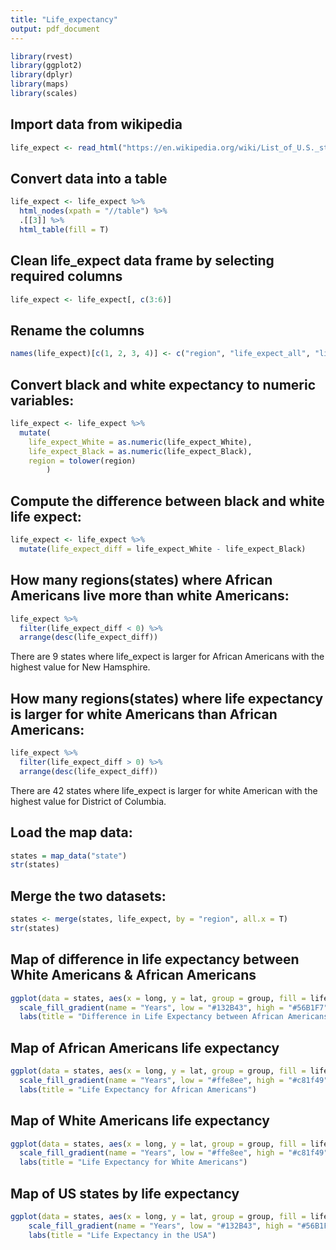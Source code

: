```yaml
---
title: "Life_expectancy"
output: pdf_document
---
```


```r
library(rvest)
library(ggplot2)
library(dplyr)
library(maps)
library(scales)
```

## Import data from wikipedia
```r
life_expect <- read_html("https://en.wikipedia.org/wiki/List_of_U.S._states_by_life_expectancy")
```

## Convert data into a table
```r
life_expect <- life_expect %>%
  html_nodes(xpath = "//table") %>%
  .[[3]] %>%
  html_table(fill = T)
```

## Clean life_expect data frame by selecting required columns
```r
life_expect <- life_expect[, c(3:6)]
```

## Rename the columns
```r
names(life_expect)[c(1, 2, 3, 4)] <- c("region", "life_expect_all", "life_expect_White", "life_expect_Black")
```

## Convert black and white expectancy to numeric variables:
```r
life_expect <- life_expect %>%
  mutate(
    life_expect_White = as.numeric(life_expect_White),
    life_expect_Black = as.numeric(life_expect_Black),
    region = tolower(region)
        )
```

## Compute the difference between black and white life expect:
```r
life_expect <- life_expect %>%
  mutate(life_expect_diff = life_expect_White - life_expect_Black)
```

## How many regions(states) where African Americans live more than white Americans:
```r
life_expect %>%
  filter(life_expect_diff < 0) %>%
  arrange(desc(life_expect_diff))
```
  There are 9 states where life_expect is larger for African Americans with the highest value for New Hamsphire.

## How many regions(states) where life expectancy is larger for white Americans than African Americans:
```r
life_expect %>%
  filter(life_expect_diff > 0) %>%
  arrange(desc(life_expect_diff))
```
  There are 42 states where life_expect is larger for white American with the highest value for District of Columbia.

## Load the map data:
```r
states = map_data("state")
str(states)
```

## Merge the two datasets:
```r
states <- merge(states, life_expect, by = "region", all.x = T)
str(states)
```

## Map of difference in life expectancy between White Americans & African Americans
```r
ggplot(data = states, aes(x = long, y = lat, group = group, fill = life_expect_diff)) + geom_polygon(col = "white") + 
  scale_fill_gradient(name = "Years", low = "#132B43", high = "#56B1F7", guide = "colorbar", na.value = "lightblue", breaks = pretty_breaks(n = 5)) + 
  labs(title = "Difference in Life Expectancy between African Americans & white Americans")
```

## Map of African Americans life expectancy
```r
ggplot(data = states, aes(x = long, y = lat, group = group, fill = life_expect_Black)) + geom_polygon(col = "white") + 
  scale_fill_gradient(name = "Years", low = "#ffe8ee", high = "#c81f49", guide = "colorbar", na.value = "lightblue", breaks = pretty_breaks(n = 5)) + 
  labs(title = "Life Expectancy for African Americans")
```

## Map of White Americans life expectancy
```r
ggplot(data = states, aes(x = long, y = lat, group = group, fill = life_expect_White)) + geom_polygon(col = "white") + 
  scale_fill_gradient(name = "Years", low = "#ffe8ee", high = "#c81f49", guide = "colorbar", na.value = "lightblue", breaks = pretty_breaks(n = 5)) + 
  labs(title = "Life Expectancy for White Americans")
```

 

## Map of US states by life expectancy 
```r
ggplot(data = states, aes(x = long, y = lat, group = group, fill = life_expect_all)) + geom_polygon(col = "white") + 
    scale_fill_gradient(name = "Years", low = "#132B43", high = "#56B1F7", guide = "colorbar", na.value = "lightblue", breaks = pretty_breaks(n = 5)) + 
    labs(title = "Life Expectancy in the USA")
``` 

  
